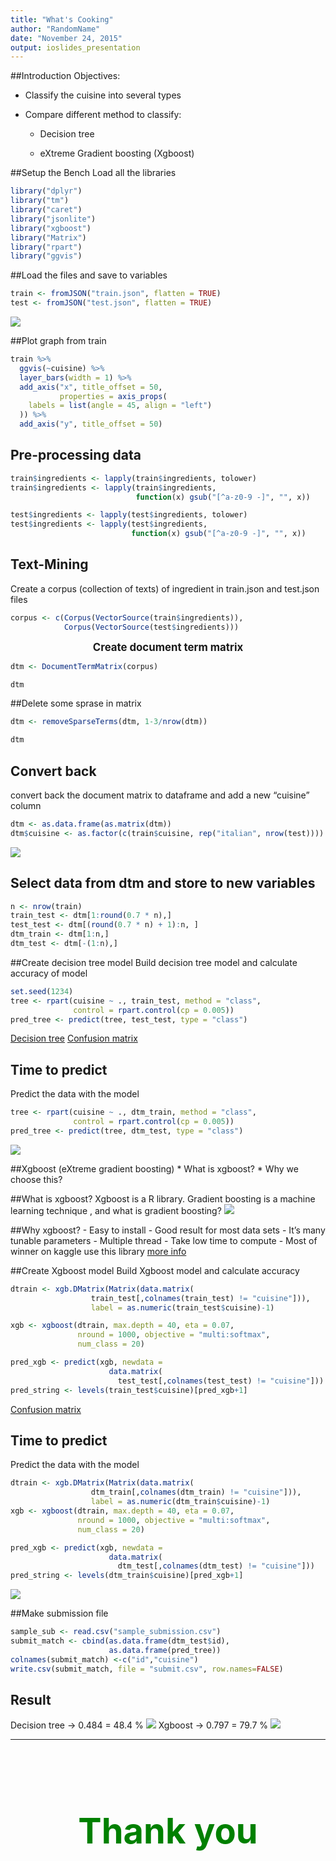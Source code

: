 ```yaml
---
title: "What's Cooking"
author: "RandomName"
date: "November 24, 2015"
output: ioslides_presentation
---
```

<style>
h1 {
  display: block;
    font-size: 4em;
    margin-top: 2em;
    margin-bottom: 2em;
    margin-left: 0;
    margin-right: 0;
    font-weight: bold;
    color: green
}
h3{
  display: block;
    font-size: 1.2em;
    margin-top: 0.67em;
    margin-bottom: 0.67em;
    margin-left: 0;
    margin-right: 0;
    font-weight: bold;
}
</style>
##Introduction
Objectives:
  
  - Classify the cuisine into several types
  
  - Compare different method to classify:
  
    - Decision tree
    
    - eXtreme Gradient boosting (Xgboost)
  
##Setup the Bench
Load all the libraries
```r
library("dplyr")
library("tm")
library("caret")
library("jsonlite")
library("xgboost")
library("Matrix")
library("rpart")
library("ggvis")
```

##Load the files and save to variables
```r
train <- fromJSON("train.json", flatten = TRUE)
test <- fromJSON("test.json", flatten = TRUE)
```
![](https://raw.githubusercontent.com/StaroMoon/Cooking/master/train.jpg)

##Plot graph from train
```r
train %>%
  ggvis(~cuisine) %>%
  layer_bars(width = 1) %>%
  add_axis("x", title_offset = 50,
           properties = axis_props(
    labels = list(angle = 45, align = "left")
  )) %>%
  add_axis("y", title_offset = 50)
```

## Pre-processing data

```r
train$ingredients <- lapply(train$ingredients, tolower)
train$ingredients <- lapply(train$ingredients, 
                            function(x) gsub("[^a-z0-9 -]", "", x))

test$ingredients <- lapply(test$ingredients, tolower)
test$ingredients <- lapply(test$ingredients, 
                           function(x) gsub("[^a-z0-9 -]", "", x))
```

## Text-Mining

Create a corpus (collection of texts) of ingredient in train.json and test.json files
```r
corpus <- c(Corpus(VectorSource(train$ingredients)), 
            Corpus(VectorSource(test$ingredients)))
```

<center><h3>Create document term matrix</h3></center>

```r
dtm <- DocumentTermMatrix(corpus)
```
```r
dtm
```

##Delete some sprase in matrix
```r
dtm <- removeSparseTerms(dtm, 1-3/nrow(dtm))
```
```r
dtm
```

## Convert back
  convert back the document matrix to dataframe and add a new "cuisine" column
```r
dtm <- as.data.frame(as.matrix(dtm))
dtm$cuisine <- as.factor(c(train$cuisine, rep("italian", nrow(test))))
```
![](https://raw.githubusercontent.com/StaroMoon/Cooking/master/dtm_dataframe.jpg)

## Select data from dtm and store to new variables
```r
n <- nrow(train)
train_test <- dtm[1:round(0.7 * n),]
test_test <- dtm[(round(0.7 * n) + 1):n, ]
dtm_train <- dtm[1:n,]
dtm_test <- dtm[-(1:n),]
```

##Create decision tree model
Build decision tree model and calculate accuracy of model
```r
set.seed(1234)
tree <- rpart(cuisine ~ ., train_test, method = "class", 
              control = rpart.control(cp = 0.005))
pred_tree <- predict(tree, test_test, type = "class")
```
[Decision tree](https://raw.githubusercontent.com/StaroMoon/Cooking/master/tree.jpg)
[Confusion matrix](https://raw.githubusercontent.com/StaroMoon/Cooking/master/confusion_tree.png)

## Time to predict
Predict the data with the model
```r
tree <- rpart(cuisine ~ ., dtm_train, method = "class", 
              control = rpart.control(cp = 0.005))
pred_tree <- predict(tree, dtm_test, type = "class")
```
![](https://raw.githubusercontent.com/StaroMoon/Cooking/master/submit_t.png)

##Xgboost (eXtreme gradient boosting)
  * What is xgboost?
  * Why we choose this?
  
##What is xgboost?
  Xgboost is a R library. Gradient boosting is a machine learning technique , and what is gradient boosting?
  ![](https://raw.githubusercontent.com/StaroMoon/Cooking/master/boosting_tree.jpg)
  
##Why xgboost?
  - Easy to install
  - Good result for most data sets
  - It's many tunable parameters
  - Multiple thread
  - Take low time to compute
  - Most of winner on kaggle use this library
[more info](https://www.youtube.com/watch?v=X47SGnTMZIU)
  
##Create Xgboost model
Build Xgboost model and calculate accuracy
```r
dtrain <- xgb.DMatrix(Matrix(data.matrix(
                  train_test[,colnames(train_test) != "cuisine"])),
                  label = as.numeric(train_test$cuisine)-1)

xgb <- xgboost(dtrain, max.depth = 40, eta = 0.07, 
               nround = 1000, objective = "multi:softmax",
               num_class = 20)
```
```r
pred_xgb <- predict(xgb, newdata = 
                      data.matrix(
                        test_test[,colnames(test_test) != "cuisine"]))
pred_string <- levels(train_test$cuisine)[pred_xgb+1]
```
[Confusion matrix](https://raw.githubusercontent.com/StaroMoon/Cooking/master/confusion_xgb.png)

## Time to predict
Predict the data with the model
```r
dtrain <- xgb.DMatrix(Matrix(data.matrix(
                  dtm_train[,colnames(dtm_train) != "cuisine"])),
                  label = as.numeric(dtm_train$cuisine)-1)
xgb <- xgboost(dtrain, max.depth = 40, eta = 0.07, 
               nround = 1000, objective = "multi:softmax",
               num_class = 20)
```
```r
pred_xgb <- predict(xgb, newdata = 
                      data.matrix(
                        dtm_test[,colnames(dtm_test) != "cuisine"]))
pred_string <- levels(dtm_train$cuisine)[pred_xgb+1]
```
![](https://raw.githubusercontent.com/StaroMoon/Cooking/master/submit_xgb.png)

##Make submission file
```r
sample_sub <- read.csv("sample_submission.csv")
submit_match <- cbind(as.data.frame(dtm_test$id), 
                      as.data.frame(pred_tree))
colnames(submit_match) <-c("id","cuisine")
write.csv(submit_match, file = "submit.csv", row.names=FALSE)
```

## Result

Decision tree -> 0.484 = 48.4 %
![](https://raw.githubusercontent.com/StaroMoon/Cooking/master/submit_t.png)
Xgboost -> 0.797 = 79.7 % 
![](https://raw.githubusercontent.com/StaroMoon/Cooking/master/submit_xgb.png)

***
<h1><center> Thank you </center></h1>